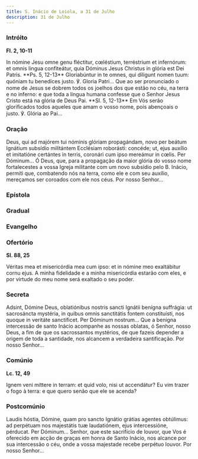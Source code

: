 ```yaml
---
title: S. Inácio de Loiola, a 31 de Julho
description: 31 de Julho
---
```


### Intróito

**Fl. 2, 10-11**

<div class="side-by-side not-content">
  <span>
    In nómine Jesu omne genu fléctitur, cœléstium, terréstrium et infernórum: et
    omnis lingua confiteátur, quia Dóminus Jesus Christus in glória est Dei
    Patris. **Ps. 5, 12-13** Gloriabúntur in te omnes, qui díligunt nomen tuum:
    quóniam tu benedíces justo. ℣. Gloria Patri...
  </span>
  <span>
    Que ao ser pronunciado o nome de Jesus se dobrem todos os joelhos dos que
    estão no céu, na terra e no inferno: e que toda a língua humana confesse que
    o Senhor Jesus Cristo está na glória de Deus Pai. **Sl. 5, 12-13** Em Vós
    serão glorificados todos aqueles que amam o vosso nome, pois abençoais o
    justo. ℣. Glória ao Pai...
  </span>
</div>

### Oração

<div class="side-by-side not-content">
  <span>
    Deus, qui ad majórem tui nóminis glóriam propagándam, novo per beátum
    Ignátium subsídio militántem Ecclésiam roborásti: concéde; ut, ejus auxílio
    et imitatióne certántes in terris, coronári cum ipso mereámur in cœlis. Per
    Dóminum...
  </span>
  <span>
    Ó Deus, que, para a propagação da maior glória do vosso nome fortalecestes a
    vossa Igreja militante com um novo subsídio pelo B. Inácio, permiti que,
    combatendo nós na terra, como ele e com seu auxílio, mereçamos ser coroados
    com ele nos céus. Por nosso Senhor...
  </span>
</div>

### Epístola


<LinkCard
  href="/missal/comum/5martirnaopontifice2#epístola"
  title="Mártir não Pontífice - Missa Lætábitur justus"
/>

### Gradual

<LinkCard
  href="/missal/comum/14confessoresnaopontifices1#gradual"
  title="Confessores não Pontífices - Missa Os justi"
/>

### Evangelho

<LinkCard href="/missal/santos/02-06-1#evangelho" title="S. Tito, B. e Conf." />

### Ofertório

**Sl. 88, 25**

<div class="side-by-side not-content">
  <span>
    Véritas mea et misericórdia mea cum ipso: et in nómine meo exaltábitur cornu
    ejus.
  </span>
  <span>
    A minha fidelidade e a minha misericórdia estarão com eles, e por virtude do
    meu nome será exaltado o seu poder.
  </span>
</div>

### Secreta

<div class="side-by-side not-content">
  <span>
    Adsint, Dómine Deus, oblatiónibus nostris sancti Ignátii benígna suffrágia:
    ut sacrosáncta mystéria, in quibus omnis sanctitátis fontem constituísti,
    nos quoque in veritáte sanctíficet. Per Dóminum nostrum...
  </span>
  <span>
    Que a benigna intercessão de santo Inácio acompanhe as nossas oblatas, ó
    Senhor, nosso Deus, a fim de que os sacrossantos mystérios, de que fazeis
    depender a origem de toda a santidade, nos alcancem a verdadeira
    santificação. Por nosso Senhor...
  </span>
</div>

### Comúnio

**Lc. 12, 49**

<div class="side-by-side not-content">
  <span>Ignem veni míttere in terram: et quid volo, nisi ut accendátur?</span>
  <span>
    Eu vim trazer o fogo à terra: e que quero senão que ele se acenda?
  </span>
</div>

### Postcomúnio

<div class="side-by-side not-content">
  <span>
    Laudis hóstia, Dómine, quam pro sancto Ignátio grátias agentes obtúlimus: ad
    perpétuam nos majestátis tuæ laudatiónem, ejus intercessióne, pérducat. Per
    Dóminum...
  </span>
  <span>
    Senhor, que este sacrifício de louvor, que Vos é oferecido em acção de
    graças em honra de Santo Inácio, nos alcance por sua intercessão o céu, onde
    a vossa majestade recebe perpétuo louvor. Por nosso Senhor...
  </span>
</div>
